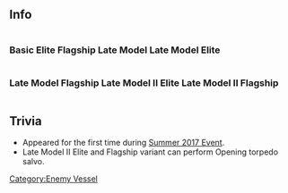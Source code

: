 ==Info==
<div style="display: inline-block;">
===Basic===
{{EnemyShipInfoKai|{{PAGENAME}}/}}</div>
<div style="display: inline-block;">
===Elite===
{{EnemyShipInfoKai|{{PAGENAME}}/Elite}}</div>
<div style="display: inline-block;">
===Flagship===
{{EnemyShipInfoKai|{{PAGENAME}}/Flagship}}</div>
<div style="display: inline-block;">
===Late Model===
{{EnemyShipInfoKai|{{PAGENAME}}/Late Model}}</div>
<div style="display:inline-block"><h3>Late Model Elite</h3>{{EnemyShipInfoKai|{{PAGENAME}}/Late Model Elite}}</div>
<div style="display:inline-block"><h3>Late Model Flagship</h3>{{EnemyShipInfoKai|{{PAGENAME}}/Late Model Flagship}}</div>
<div style="display:inline-block"><h3>Late Model II Elite</h3>{{EnemyShipInfoKai|{{PAGENAME}}/Late Model II Elite}}</div>
<div style="display:inline-block"><h3>Late Model II Flagship</h3>{{EnemyShipInfoKai|{{PAGENAME}}/Late Model II Flagship}}</div>
{{EnemyShipCategoriesKai|{{PAGENAME}}/}}

==Trivia==
*Appeared for the first time during [[Summer 2017 Event]].
*Late Model II Elite and Flagship variant can perform Opening torpedo salvo.

{{Enemyshiplist}}
[[Category:Enemy Vessel]]